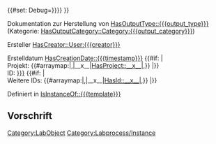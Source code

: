 <includeonly>{{#set: Debug={{{debug|{{OslTemplate:Helper/Strings/No}}}}}}}<!-- 

-->{{DISPLAYTITLE:{{{id|{{PAGENAME}}}}}}}<!-- 

--><!-- {{Purge link}} --><!-- 

--><!-- Dies ist eine Laborprodukt vom Typ [[HasObjectType::{{{type}}}]] -->

Dokumentation zur Herstellung von [[HasOutputType::{{{output_type}}}]] (Kategorie: [[HasOutputCategory::Category:{{{output_category}}}]])

Ersteller [[HasCreator::User:{{{creator}}}]] 

Erstelldatum [[HasCreationDate::{{{timestamp}}}]]
{{#if: {{{projects|}}}|<br> 
Projekt: {{#arraymap:{{{projects|}}}|,|__x__|[[HasProject::__x__]]|,}} |}}<br> 
ID: [[HasId::{{{id|{{PAGENAME}}}}}]]
{{#if: {{{additional_ids|}}}|<br> 
Weitere IDs: {{#arraymap:{{{additional ids|}}}|,|__x__|[[HasId::__x__]]|,}} |}}

[[Category:LabObject]][[Category:Labprocess/Instance]]

Definiert in [[IsInstanceOf::{{{template}}}]]

<!--== Fortschritt ==

{{#ask: [[Category:Prozessschritt]] [[HasRelationTo::{{FULLPAGENAME}}]]
 |?-HasPredecessor=Nachfolger
 |?-IsConcurrentWith=Gleichzeitig
 |?mainlabel=-
 |format=graph
 |graphcolor=yes
 |graphlink=yes
 |graphlegend=no
 |graphlabel=yes
 |graphsize=10,10
 |rankdir=TB
}}-->
<!-- {{#ask: [[Category:Prozessschritt Deskriptor]] [[-Has subobject::{{FULLPAGENAME}}]]
 |?-HasPredecessor=Nachfolger
 |?-IsConcurrentWith=Gleichzeitig
 |?HasSubpage=Dokumentation
 |?mainlabel=-
 |format=graph
 |graphcolor=yes
 |graphlink=yes
 |graphlegend=yes
 |graphlabel=yes
 |graphsize=10,10
 |graphfontsize=8
 |rankdir=TB
}} -->

== Vorschrift ==
</includeonly>